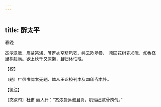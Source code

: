 ```yaml
---
---
---
```

title: 醉太平
---



春晚





态浓意远，眉颦笑浅，薄罗衣窄絮风软。鬓云欺翠卷。　南园花树春光暖，红香径里榆钱满。欲上秋千又惊懒，且归休怕晚。





【校】


〔题〕广信书院本无题，兹从王诏校刊本及四印斋本补。





【笺注】


〔态浓句〕杜甫 丽人行：“态浓意远淑且真，肌理细腻骨肉匀。”